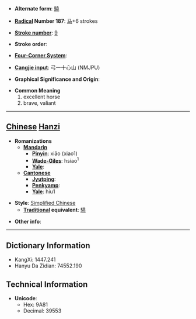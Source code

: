 * '''Alternate form''': [[驍]]

* '''[[Wiktionary:Chinese radical index| Radical]] Number 187''': [[Wiktionary:Chinese radical index 马|马]]+6 strokes

* '''[[Wiktionary:Chinese total strokes index|Stroke number]]''': [[Wiktionary:Chinese total strokes index 9|9]]

* '''Stroke order''': 

* '''[[Wiktionary:Chinese four corner index|Four-Corner System]]''': 

* '''[[Wiktionary:Chinese Cangjie index|Cangjie input]]''': 弓一十心山 (NMJPU)

* '''Graphical Significance and Origin''': 

* '''Common Meaning'''
*#excellent horse
*# brave, valiant


----

== [[Chinese]] [[Hanzi]] ==

* '''Romanizations'''
** '''[[Mandarin]]'''
*** '''[[Pinyin]]''': xiāo (xiao1)
*** '''[[Wade-Giles]]''': hsiao<sup>1</sup>
*** '''[[Yale]]''': 
** '''[[Cantonese]]'''
*** '''[[Jyutping]]''':
*** '''[[Penkyamp]]''': 
*** '''[[Yale]]''': hiu1

* '''Style''': [[Simplified Chinese]] 
** '''[[Traditional Chinese|Traditional]] equivalent''': [[驍]]

* '''Other info''': 

----

== Dictionary Information ==

* KangXi: 1447.241
* Hanyu Da Zidian: 74552.190

== Technical Information ==

* '''Unicode''':
** Hex: 9A81
** Decimal: 39553